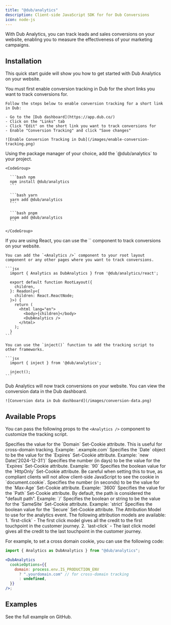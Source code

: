 ```yaml
---
title: "@dub/analytics"
description: Client-side JavaScript SDK for for Dub Conversions
icon: node-js
---
```


With Dub Analytics, you can track leads and sales conversions on your website, enabling you to measure the effectiveness of your marketing campaigns.

## Installation

This quick start guide will show you how to get started with Dub Analytics on your website.

<Steps>
  <Step title="Enable conversion tracking in Dub">
    You must first enable conversion tracking in Dub for the short links you want to track conversions for.

    Follow the steps below to enable conversion tracking for a short link in Dub:

    - Go to the [Dub dashboard](https://app.dub.co/)
    - Click on the "Links" tab
    - Click "Edit" on the short link you want to track conversions for
    - Enable "Conversion Tracking" and click "Save changes"

    ![Enable Conversion Tracking in Dub](/images/enable-conversion-tracking.png)

  </Step>

  <Step title="Install `@dub/analytics` to your project">
    Using the package manager of your choice, add the `@dub/analytics` to your project.

    <CodeGroup>

      ```bash npm
      npm install @dub/analytics
      ```

      ```bash yarn
      yarn add @dub/analytics
      ```

      ```bash pnpm
      pnpm add @dub/analytics
      ```

    </CodeGroup>

  </Step>
  
  <Step title="Use `<Analytics />` in your project">
    If you are using React, you can use the `<Analytics />` component to track conversions on your website.

    You can add the `<Analytics />` component to your root layout component or any other pages where you want to track conversions.

    ```jsx
      import { Analytics as DubAnalytics } from '@dub/analytics/react';

      export default function RootLayout({
        children,
      }: Readonly<{
        children: React.ReactNode;
      }>) {
        return (
          <html lang="en">
            <body>{children}</body>
            <DubAnalytics />
          </html>
        );
      }
    ```

    You can use the `inject()` function to add the tracking script to other frameworks.

    ```jsx
      import { inject } from '@dub/analytics';

      inject();
    ```

  </Step>

  <Step title="Track conversions">
    Dub Analytics will now track conversions on your website. You can view the conversion data in the Dub dashboard.

    ![Conversion data in Dub dashboard](/images/conversion-data.png)

  </Step>
</Steps>

## Available Props

You can pass the following props to the `<Analytics />` component to customize the tracking script.

<Accordion title="List of available props">
  <ParamField body="cookieOptions.domain" type="string">
    Specifies the value for the `Domain` Set-Cookie attribute. This is useful
    for cross-domain tracking. Example: `.example.com`
  </ParamField>
  <ParamField body="cookieOptions.expires" type="integer" default="90">
    Specifies the `Date` object to be the value for the `Expires` Set-Cookie
    attribute. Example: `new Date('2024-12-31')`
  </ParamField>
  <ParamField body="cookieOptions.expiresInDays" type="integer" default="90">
    Specifies the number (in days) to be the value for the `Expires` Set-Cookie
    attribute. Example: `90`
  </ParamField>
  <ParamField body="cookieOptions.httpOnly" type="boolean" default="false">
    Specifies the boolean value for the `HttpOnly` Set-Cookie attribute. Be
    careful when setting this to true, as compliant clients will not allow
    client-side JavaScript to see the cookie in `document.cookie`.
  </ParamField>
  <ParamField body="cookieOptions.maxAge" type="integer">
    Specifies the number (in seconds) to be the value for the `Max-Age`
    Set-Cookie attribute. Example: `3600`
  </ParamField>
  <ParamField body="cookieOptions.path" type="string" default="/">
    Specifies the value for the `Path` Set-Cookie attribute. By default, the
    path is considered the "default path". Example: `/`
  </ParamField>
  <ParamField body="cookieOptions.sameSite" type="string" default="Lax">
    Specifies the boolean or string to be the value for the `SameSite`
    Set-Cookie attribute. Example: `strict`
  </ParamField>
  <ParamField body="cookieOptions.secure" type="boolean" default="false">
    Specifies the boolean value for the `Secure` Set-Cookie attribute.
  </ParamField>
  <ParamField
    body="attributionModel"
    type="first-click | last-click"
    default="first-click"
  >
    The Attribution Model to use for the analytics event. The following
    attribution models are available: 1. `first-click` - The first click model
    gives all the credit to the first touchpoint in the customer journey. 2.
    `last-click` - The last click model gives all the credit to the last
    touchpoint in the customer journey.
  </ParamField>
</Accordion>

For example, to set a cross domain cookie, you can use the following code:

```jsx
import { Analytics as DubAnalytics } from "@dub/analytics";

<DubAnalytics
  cookieOptions={{
    domain: process.env.IS_PRODUCTION_ENV
      ? ".yourdomain.com" // for cross-domain tracking
      : undefined,
  }}
/>;
```

## Examples

<CardGroup cols={2}>
  <Card
    title="Dub Analytics with Geolocation"
    icon="arrow-up-right-from-square"
    href="https://github.com/dubinc/analytics/tree/main/apps/nextjs-geolocation-script"
  >
    See the full example on GitHub.
  </Card>
</CardGroup>
